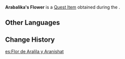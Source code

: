 {{Item Infobox
|id           = 101829
|image        = Item The Siblings' Flowers.png
|type         = Quest Items
|description  = Flowers gifted by [[Aralila]] and [[Aranishat]].<br>We ourselves are the strongest. Of that, there is no doubt!
|source1      = [[Garden Fairies]]
}}
'''Arabalika's Flower''' is a [[Quest Item]] obtained during the {{Quest|Garden Fairies}}.

==Other Languages==
{{Other Languages
|en      = Aralila and Aranishat's Flowers
|zhs     = 兰梨娄与兰难世的花
|zhs_rm  = Lánlílóu yǔ Lánnánshì de Huā
|zht     = 蘭梨婁與蘭難世的花
|zht_rm  = Lánlílóu yǔ Lánnánshì de Huā
|ja      = アランリラとアランニシャットの花
|ja_rm   = Aranrira to Arannishatto no Hana
|ko      = 아란릴라와 아란니샤트의 꽃
|ko_rm   = Aranrillawa Arannisyateu-ui Kkot
|es      = Flor de Aralila y Aranishat
|fr      = Fleur d'Aralila et Aranishat
|ru      = Цветок Аралилы и Аранишата
|th      = ดอกไม้ของ Aralila และ Aranishat
|th_rm   = 
|vi      = Hoa Aralila Và Aranishat
|de      = Blumen von Aralila und Aranishat
|id      = Bunga Aralila dan Aranishat
|pt      = Flor de Aralila e Aranishat
|tr      = Aralila ve Aranishat'ın Çiçekleri
|it      = Fiori di Aralila e Aranishat
}}

==Change History==
{{Change History|3.0}}

[[es:Flor de Aralila y Aranishat]]
